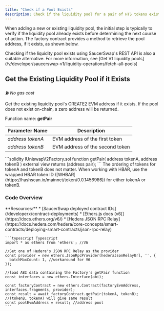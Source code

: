 ```yaml
---
title: "Check if a Pool Exists"
description: Check if the liquidity pool for a pair of HTS tokens exists on-chain
---
```


When adding a new or existing liquidity pool, the initial step is typically to verify if the liquidity pool already exists before determining the next course of action. The factory contract provides a method to retrieve the pool address, if it exists, as shown below.

<Tip>
  Checking if the liquidity pool exists using SaucerSwap's REST API is also a suitable alternative. For more information, see [Get V1 liquidity pools](/v/developer/saucerswap-v1/liquidity-operations/fetch-all-pools)
</Tip>

## Get the Existing Liquidity Pool if it Exists

⛽ *No gas cost*

Get the existing liquidity pool's CREATE2 EVM address if it exists. If the pool does not exist on-chain, a zero address will be returned.

Function name: **getPair**

| Parameter Name   | Description                     |
| ---------------- | ------------------------------- |
| *address tokenA* | EVM address of the first token  |
| *address tokenB* | EVM address of the second token |

<CodeGroup>
  ```solidity IUniswapV2Factory.sol
  function getPair(
    address tokenA,
    address tokenB
  ) external view returns (address pair);
  ```
</CodeGroup>

<Note>
  The ordering of tokens for tokenA and tokenB does not matter.
</Note>
<Tip>
  When working with HBAR, use the wrapped HBAR token ID ([WHBAR](https://hashscan.io/mainnet/token/0.0.1456986)) for either tokenA or tokenB.
</Tip>

### Code Overview

<Tabs>
  <Tab title="JSON RPC">
    **Resources:**
    * [SaucerSwap deployed contract IDs](/developerx/contract-deployments)
    * [Ethers.js docs (v6)](https://docs.ethers.org/v6/)
    * [Hedera JSON RPC Relay](https://docs.hedera.com/hedera/core-concepts/smart-contracts/deploying-smart-contracts/json-rpc-relay)

    ```typescript Typescript
    import * as ethers from 'ethers'; //V6

    //Set one of Hedera's JSON RPC Relay as the provider
    const provider = new ethers.JsonRpcProvider(hederaJsonRelayUrl, '', {
      batchMaxCount: 1, //workaround for V6
    });

    //load ABI data containing the Factory's getPair function
    const interfaces = new ethers.Interface(abi);

    const factoryContract = new ethers.Contract(factoryEvmAddress, interfaces.fragments, provider);
    const result = await factoryContract.getPair(tokenA, tokenB); //(tokenB, tokenA) will give same result
    const poolEvmAddress = result; //address pool
    ```
  </Tab>
</Tabs>

###